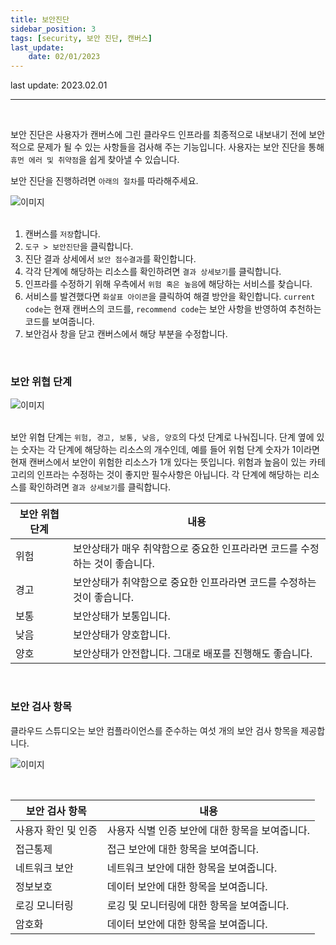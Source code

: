 ```yaml
---
title: 보안진단
sidebar_position: 3
tags: [security, 보안 진단, 캔버스]
last_update:
    date: 02/01/2023
---
```



<span className="theme-doc-version-badge badge badge--secondary">
    last update: 2023.02.01
</span>

<hr />
<br />

보안 진단은 사용자가 캔버스에 그린 클라우드 인프라를 최종적으로 내보내기 전에 보안적으로 문제가 될 수 있는 사항들을 검사해 주는 기능입니다.
사용자는 보안 진단을 통해 `휴먼 에러 및 취약점`을 쉽게 찾아낼 수 있습니다.

보안 진단을 진행하려면 `아래의 절차`를 따라해주세요.

<div className={styles.imgWrap}>
    <img src={security01} alt="이미지" />
</div>

<br />

1. 캔버스를 `저장`합니다.
2. `도구 > 보안진단`을 클릭합니다.
3. 진단 결과 상세에서 `보안 점수결과`를 확인합니다.
4. 각각 단계에 해당하는 리소스를 확인하려면 `결과 상세보기`를 클릭합니다.
5. 인프라를 수정하기 위해 우측에서 `위험 혹은 높음`에 해당하는 서비스를 찾습니다.
6. 서비스를 발견했다면 `화살표 아이콘`을 클릭하여 해결 방안을 확인합니다. `current code`는 현재 캔버스의 코드를, `recommend code`는 보안 사항을 반영하여 추천하는 코드를 보여줍니다.
7. 보안검사 창을 닫고 캔버스에서 해당 부분을 수정합니다.

<br />

### 보안 위협 단계

<div className={styles.imgWrap}>
    <img src={security02} alt="이미지" />
</div>

<br />

보안 위협 단계는 `위험, 경고, 보통, 낮음, 양호`의 다섯 단계로 나눠집니다. 단계 옆에 있는 숫자는 각 단계에 해당하는 리소스의 개수인데, 예를 들어 위험 단계 숫자가 1이라면 현재 캔버스에서 보안이 위험한 리소스가 1개 있다는 뜻입니다.
위험과 높음이 있는 카테고리의 인프라는 수정하는 것이 좋지만 필수사항은 아닙니다.
각 단계에 해당하는 리소스를 확인하려면 `결과 상세보기`를 클릭합니다.

| 보안 위협 단계 | 내용                                                                        |
| -------------- | --------------------------------------------------------------------------- |
| 위험           | 보안상태가 매우 취약함으로 중요한 인프라라면 코드를 수정하는 것이 좋습니다. |
| 경고           | 보안상태가 취약함으로 중요한 인프라라면 코드를 수정하는 것이 좋습니다.      |
| 보통           | 보안상태가 보통입니다.                                                      |
| 낮음           | 보안상태가 양호합니다.                                                      |
| 양호           | 보안상태가 안전합니다. 그대로 배포를 진행해도 좋습니다.                     |

<br />

### 보안 검사 항목

클라우드 스튜디오는 보안 컴플라이언스를 준수하는 여섯 개의 보안 검사 항목을 제공합니다.

<div className={styles.imgWrap}>
    <img src={security03} alt="이미지" />
</div>

<p>&nbsp;</p>

| 보안 검사 항목      | 내용                                            |
| ------------------- | ----------------------------------------------- |
| 사용자 확인 및 인증 | 사용자 식별 인증 보안에 대한 항목을 보여줍니다. |
| 접근통제            | 접근 보안에 대한 항목을 보여줍니다.             |
| 네트워크 보안       | 네트워크 보안에 대한 항목을 보여줍니다.         |
| 정보보호            | 데이터 보안에 대한 항목을 보여줍니다.           |
| 로깅 모니터링       | 로깅 및 모니터링에 대한 항목을 보여줍니다.      |
| 암호화              | 데이터 보안에 대한 항목을 보여줍니다.           |
